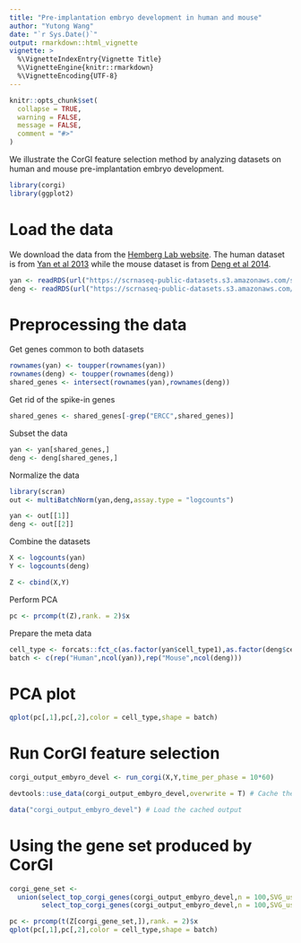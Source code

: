 ```yaml
---
title: "Pre-implantation embryo development in human and mouse"
author: "Yutong Wang"
date: "`r Sys.Date()`"
output: rmarkdown::html_vignette
vignette: >
  %\VignetteIndexEntry{Vignette Title}
  %\VignetteEngine{knitr::rmarkdown}
  %\VignetteEncoding{UTF-8}
---
```


```r
knitr::opts_chunk$set(
  collapse = TRUE,
  warning = FALSE,
  message = FALSE,
  comment = "#>"
)
```

We illustrate the CorGI feature selection method by analyzing datasets on human and mouse pre-implantation embryo development.

```r
library(corgi)
library(ggplot2)
```

# Load the data

We download the data from the [Hemberg Lab website](https://hemberg-lab.github.io/scRNA.seq.datasets/). The human dataset is from [Yan et al 2013](http://dx.doi.org/10.1038/nsmb.2660) while the mouse dataset is from [Deng et al 2014](http://dx.doi.org/10.1126/science.1245316).

```r
yan <- readRDS(url("https://scrnaseq-public-datasets.s3.amazonaws.com/scater-objects/yan.rds"))
deng <- readRDS(url("https://scrnaseq-public-datasets.s3.amazonaws.com/scater-objects/deng-reads.rds"))
```

# Preprocessing the data

Get genes common to both datasets
```r
rownames(yan) <- toupper(rownames(yan))
rownames(deng) <- toupper(rownames(deng))
shared_genes <- intersect(rownames(yan),rownames(deng))
```


Get rid of the spike-in genes
```r
shared_genes <- shared_genes[-grep("ERCC",shared_genes)]
```

Subset the data
```r
yan <- yan[shared_genes,]
deng <- deng[shared_genes,]
```

Normalize the data
```r
library(scran)
out <- multiBatchNorm(yan,deng,assay.type = "logcounts")

yan <- out[[1]]
deng <- out[[2]]
```

Combine the datasets
```r
X <- logcounts(yan)
Y <- logcounts(deng)

Z <- cbind(X,Y)
```

Perform PCA
```r
pc <- prcomp(t(Z),rank. = 2)$x
```

Prepare the meta data
```r
cell_type <- forcats::fct_c(as.factor(yan$cell_type1),as.factor(deng$cell_type1))
batch <- c(rep("Human",ncol(yan)),rep("Mouse",ncol(deng)))
```

# PCA plot

```r
qplot(pc[,1],pc[,2],color = cell_type,shape = batch)
```

# Run CorGI feature selection

```r
corgi_output_embyro_devel <- run_corgi(X,Y,time_per_phase = 10*60)
```

```r
devtools::use_data(corgi_output_embyro_devel,overwrite = T) # Cache the output so that we don't have to actually rerun corgi. Change to "eval=T" if rerun is necessary.
```

```r
data("corgi_output_embyro_devel") # Load the cached output
```

# Using the gene set produced by CorGI


```r
corgi_gene_set <- 
  union(select_top_corgi_genes(corgi_output_embyro_devel,n = 100,SVG_use = 2),
        select_top_corgi_genes(corgi_output_embyro_devel,n = 100,SVG_use = 3))

pc <- prcomp(t(Z[corgi_gene_set,]),rank. = 2)$x
qplot(pc[,1],pc[,2],color = cell_type,shape = batch)
```

